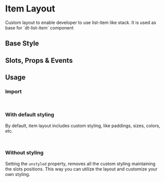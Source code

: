 
<Meta of={DtItemLayoutStories}/>

# Item Layout

<Subtitle>
  Custom layout to enable developer to use list-item like stack.
  It is used as base for `dt-list-item` component
</Subtitle>

## Base Style

<Canvas of={DtItemLayoutStories.Default} />

## Slots, Props & Events

<Controls />

## Usage

### Import

```jsx
import { DtItemLayout } from '@dialpad/dialtone-vue';
```

### With default styling

By default, item layout includes custom styling, like paddings, sizes, colors, etc.

```html
<dt-item-layout />
```

### Without styling

Setting the `unstyled` property, removes all the custom styling maintaining the slots positions.
This way you can utilize the layout and customize your own styling.

```html
<dt-item-layout unstyled />
```
